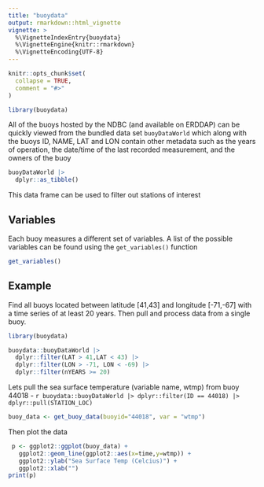 ```yaml
---
title: "buoydata"
output: rmarkdown::html_vignette
vignette: >
  %\VignetteIndexEntry{buoydata}
  %\VignetteEngine{knitr::rmarkdown}
  %\VignetteEncoding{UTF-8}
---
```


```r
knitr::opts_chunk$set(
  collapse = TRUE,
  comment = "#>"
)
```

```r
library(buoydata)
```

All of the buoys hosted by the NDBC (and available on ERDDAP) can be quickly viewed from the bundled data set `buoyDataWorld` which along with the buoys ID, NAME, LAT and LON contain other metadata such as the years of operation, the date/time of the last recorded measurement, and the owners of the buoy 

```r
buoyDataWorld |> 
  dplyr::as_tibble()
```

This data frame can be used to filter out stations of interest

## Variables

Each buoy measures a different set of variables. A list of the possible variables can be found using the `get_variables()` function

```r
get_variables()
```

## Example

Find all buoys located between latitude [41,43] and longitude [-71,-67] with a time series of at least 20 years. Then pull and process data from a single buoy. 

``` r
library(buoydata)

buoydata::buoyDataWorld |> 
  dplyr::filter(LAT > 41,LAT < 43) |> 
  dplyr::filter(LON > -71, LON < -69) |> 
  dplyr::filter(nYEARS >= 20)
```


Lets pull the sea surface temperature (variable name, wtmp) from buoy 44018 - `r buoydata::buoyDataWorld |> dplyr::filter(ID == 44018) |> dplyr::pull(STATION_LOC)`

``` r
buoy_data <- get_buoy_data(buoyid="44018", var = "wtmp")
```

Then plot the data

```r
 p <- ggplot2::ggplot(buoy_data) +
   ggplot2::geom_line(ggplot2::aes(x=time,y=wtmp)) + 
   ggplot2::ylab("Sea Surface Temp (Celcius)") +
   ggplot2::xlab("")
print(p)
```


